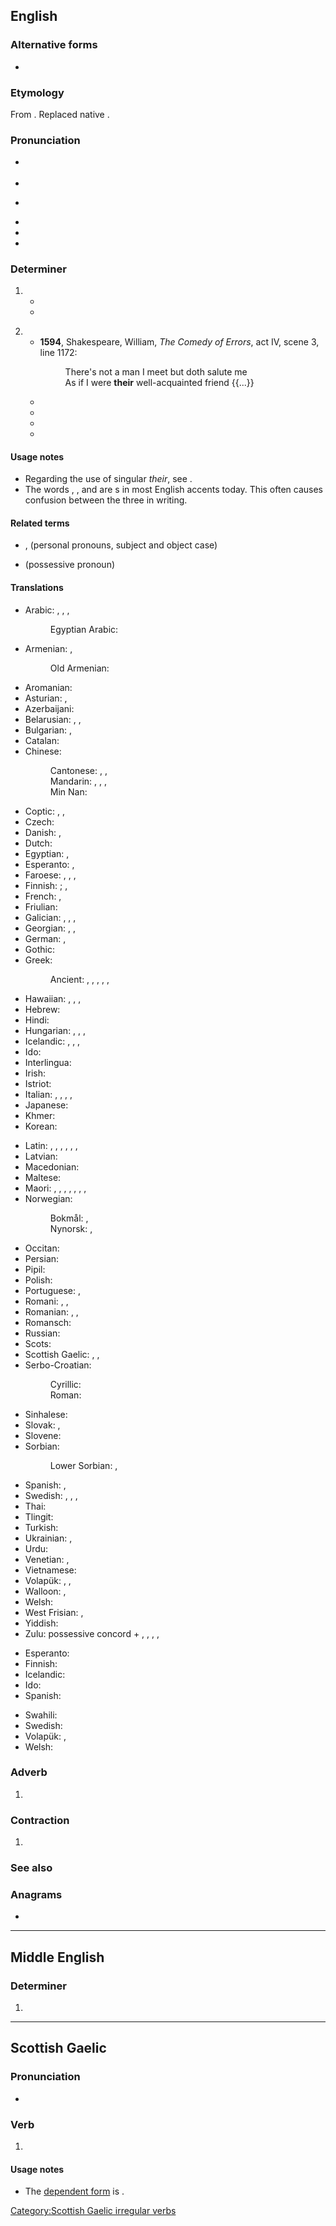 {{also|þeir}}
==English==

===Alternative forms===
* {{alter|en|thair|theire|theyr|theyre|thir||archaic}}

===Etymology===
From {{der|en|non|þeirra}}. Replaced native {{cog|ang|heora}}.

===Pronunciation===
* {{a|UK}} {{IPA|en|/ðɛə(ɹ)/|/ðɛː(ɹ)/}}
* {{audio|en|en-gb-their.ogg|Audio (UK)}}
* {{a|US}} {{IPA|en|/ðɛɚ/}}
* {{audio|en|en-us-their.ogg|Audio (US)}}
* {{rhymes|en|ɛə(ɹ)|s=1}}
* {{homophones|en|there|they're}}

===Determiner===
{{head|en|determiner|cat2=possessive determiners}}

# {{non-gloss definition|Belonging to, from, of, or relating to, [[them]] (plural).}}
#* {{quote-journal|en|date=May 5, 2012|author=Phil McNulty|work=BBC Sport
|title=[http://www.bbc.co.uk/sport/0/football/17878435 Chelsea 2-1 Liverpool]
|passage=For Liverpool, '''their''' season will now be regarded as a relative disappointment after failure to add the FA Cup to the Carling Cup and not mounting a challenge to reach the Champions League places.}}
#* {{quote-journal|en|date=2013-07-20|volume=408|issue=8845|magazine={{w|The Economist}}
|title=[http://www.economist.com/news/http://www.economist.com/news/business/21582001-army-new-online-courses-scaring-wits-out-traditional-universities-can-they The attack of the MOOCs]
|passage=Since the launch early last year of&nbsp;[&hellip;] two Silicon Valley start-ups offering free education through MOOCs, massive open online courses, the ivory towers of academia have been shaken to their foundations. University brands built in some cases over centuries have been forced to contemplate the possibility that information technology will rapidly make '''their''' existing business model obsolete.}}
#: {{ux|en|they will meet tomorrow at '''their''' convenience}}
#: {{ux|en|this is probably '''their''' cat}}
# {{non-gloss definition|Belonging to someone (one person, singular).}}
#* '''1594''', Shakespeare, William, ''The Comedy of Errors'', act IV, scene 3, line 1172:
#*: There's not a man I meet but doth salute me<br/>As if I were '''their''' well-acquainted friend {{...}}
#* {{quote-book|en|year=2006|title=First on the Scene: Student Reference Guide|author=St. John Ambulance|isbn=1-894070-56-9|section=Lesson 2, page 3|passage=Place the casualty on '''their''' back with feet and legs raised—this is called the ''shock position''. [emphasis in original] Once the casualty is positioned, cover them to preserve body heat, but do not overheat.}}
#* {{quote-book|1=en|year=1980|author=Bill Oddie|title=Bill Oddie's Little Black Bird Book|page=112|passage=I prefer to think that birds have a sufficiently developed sense of humour to enjoy the spectacle of a human being hunched beneath a bush kissing the back of '''their''' hand.}}
#* {{quote-book
|en
|year=2007
|first=J. K.
|last=Rowling
|authorlink=J. K. Rowling
|title={{w|Harry Potter and the Deathly Hallows}}
|location=(quoted edition: London
|publisher=Bloomsbury, 2008
|isbn=978 0 7475 9586 1
|page=93)
|passage=‘I mean ... if somebody made a mistake,’ Harry went on, ‘and let something slip, I know they didn’t mean to do it. It’s not '''their''' fault,’ he repeated, again a little louder than he would usually have spoken.
}}
#* {{seemoreCites|en}}

====Usage notes====
* Regarding the use of singular ''their'', see  {{m|en|they}}.
* The words {{m|en|their}}, {{m|en|there}}, and {{m|en|they're}} are {{glossary|homophone}}s in most English accents today. This often causes confusion between the three in writing.

====Related terms====
* {{l|en|they}}, {{l|en|them}} (personal pronouns, subject and object case)
* {{l|en|theirs}} (possessive pronoun)

====Translations====
{{trans-top|belonging to them (plural)}}
* Arabic: {{t|ar|لَهُم}}, {{t+|ar|ـهُمْ|m}}, {{t+|ar|ـهُنَّ|f}}, {{t|ar|ـهُمَا|d}}
*: Egyptian Arabic: {{t|arz|هم|alt='''ـهم'''|tr=-hum}}
* Armenian: {{t|hy|նրանց}}, {{l|hy|իրենց}}
*: Old Armenian: {{t|xcl|նոցա}}
* Aromanian: {{t|rup|lor|alt=(a) lor|m|f}}
* Asturian: {{t+|ast|so}}, {{t+|ast|sos|p}}
* Azerbaijani: {{t|az|onların}}
* Belarusian: {{t|be|іх}}, {{t|be|і́хні}}, {{t|be|і́хны}}
* Bulgarian: {{t|bg|те́хен}}, {{t+|bg|им}}
* Catalan: {{t+|ca|llur}}
* Chinese:
*: Cantonese: {{qualifier|formal|written}} {{t|yue|他們|alt=他們的}}, {{t|yue|他们|tr=ta1 mun4 dik1|alt=他们的}}, {{qualifier|vernacular}} {{t|yue|佢哋|tr=keoi5 dei6 ge3|alt=佢哋嘅}}
*: Mandarin: {{t+|cmn|他們|alt=他們的}}, {{t+|cmn|他们|alt=他们的|tr=tāmen de}}, {{t+|cmn|她們|alt=她們的}}, {{t+|cmn|她们|alt=她们的|tr=tāmen de}} {{qualifier|of females}}
*: Min Nan: {{t|nan|𪜶|tr=[[in]]}}
* Coptic: {{t|cop|ⲡⲟⲩ|m}}, {{t|cop|ⲧⲟⲩ|f}}, {{t|cop|ⲛⲟⲩ|m-p|f-p}}
* Czech: {{t+|cs|jejich}}
* Danish: {{t+|da|deres}}, {{t+|da|sin}}
* Dutch: {{t+|nl|hun}}
* Egyptian: {{qualifier|Old and Middle Egyptian}} {{t-egy|.sn|h=s-n:Z2}}, {{qualifier|Late Egyptian}} {{t-egy|.w|h=W:Z2}}
* Esperanto: {{t+|eo|ilia}}, {{t+|eo|iliaj|p}}
* Faroese: {{t|fo|teirra}}, {{t|fo|hjá teimum}}, {{t|fo|sín}}, {{t|fo|hjá sær}}
* Finnish: {{qualifier|if owners are people}} {{t+|fi|heidän}}; {{qualifier|if owners are not people}} {{t+|fi|niiden}}, {{t+|fi|niitten}}
* French: {{t+|fr|leur|s}}, {{t+|fr|leurs|p}}
* Friulian: {{t|fur|lôr}}
* Galician: {{t+|gl|seu|m}}, {{t|gl|súa|f}}, {{t|gl|seus|m-p}}, {{t|gl|súas|f-p}}
* Georgian: {{t|ka|მათი}}, {{t|ka|იმათი}}, {{t|ka|თავიანთი}}
* German: {{t+|de|ihr}}, {{t+|de|ihre}}
* Gothic: {{t|got|𐍃𐌴𐌹𐌽𐍃}}
* Greek:
*: Ancient: {{t|grc|αὐτῶν}} {{qualifier|[[genitive case|gen.]] of personal pronoun}}, {{t|grc|τούτων}} {{qualifier|gen. of medial demonstrative}}, {{t|grc|ἐκείνων}} {{qualifier|gen. of distal demonstrative}}, {{t|grc|τῶνδε}} {{qualifier|gen. of proximal demonstrative}}, {{t|grc|σφῶν}} {{qualifier|gen. of personal pronoun}}, {{t|grc|σφέτερος}} {{qualifier|adjective}}
* Hawaiian: {{qualifier|dual}} {{t|haw|ko}} {{t|haw|lāua}}, {{t|haw|kā}} {{t|haw|lāua}}, {{qualifier|plural}} {{t|haw|ko}} {{t|haw|lākou}}, {{t|haw|kā}} {{t|haw|lākou}}
* Hebrew: {{t|he|שלהם|p|tr=shelahém}}
* Hindi: {{t+|hi|उनका}}
* Hungarian: {{t|hu|-uk}}, {{t|hu|-ük}}, {{t|hu|-juk}}, {{t|hu|-jük}}
* Icelandic: {{t+|is|þeirra}}, {{t+|is|sinn|m}}, {{t+|is|sín|f}}, {{t+|is|sitt|n}}
* Ido: {{t+|io|lia}}
* Interlingua: {{t|ia|lor}}
* Irish: {{t+|ga|a}}
* Istriot: {{t|ist|luri}}
* Italian: {{t-check|it|il loro|m-s}}, {{t-check|it|la loro|f-s}}, {{t-check|it|i loro|m-p}}, {{t-check|it|le loro|f-p}}, {{t+check|it|loro}}
* Japanese: {{t+|ja|彼ら|alt=彼らの|tr=かれらの, karera no}}
* Khmer: {{t|km|របស់គេ|tr=rɔbɑh kei}}
* Korean: {{t|ko|그들의}}
{{trans-mid}}
* Latin: {{t+|la|suus}}, {{t|la|illorum|m|n}}, {{t|la|illarum|f}}, {{t+|la|eorum|m|n}}, {{t+|la|earum|f}}, {{t+|la|horum|m|n}}, {{t+|la|harum|f}}
* Latvian: {{t+|lv|viņu}}
* Macedonian: {{t|mk|нивен}}
* Maltese: {{t|mt|tagħhom}}
* Maori: {{t|mi|tā rāua}} {{qualifier|singular dominant referring to two people}}, {{t|mi|tō rāua}} {{qualifier|singular subordinate referring to two people}}, {{t|mi|ā rāua}} {{qualifier|plural dominant referring to two people}}, {{t|mi|ō rāua}} {{qualifier|plural subordinate referring to two people}}, {{t|mi|tā rātau}} {{qualifier|singular dominant referring to three or more people}}, {{t|mi|tō rātau}} {{qualifier|singular subordinate referring to three or more people}}, {{t|mi|ā rātau}} {{qualifier|plural dominant referring to three or more people}}, {{t|mi|ō rātau}} {{qualifier|plural subordinate referring to three or more people}}
* Norwegian:
*: Bokmål: {{t+|nb|deres}}, {{t+|nb|sin}} {{t|nb|dems}} {{qualifier|nonstandard}}
*: Nynorsk: {{t+|nn|deira}}, {{t|nn|sin}}
* Occitan: {{t+|oc|lor}}
* Persian: {{t+|fa|شان|alt=ـشان|tr=-e-shān}}
* Pipil: {{t|ppl|in-}}
* Polish: {{t+|pl|ich}}
* Portuguese: {{t+|pt|seu}}, {{t+|pt|seus}}
* Romani: {{t|rom|lenqo|m}}, {{t|rom|lenqi|f}}, {{t|rom|lenqe|p}}
* Romanian: {{t+|ro|lor|m|f}}, {{t|ro|săi|m}}, {{t+|ro|sale|f}}
* Romansch: {{t|rm|lur}}
* Russian: {{t+|ru|их}}
* Scots: {{t|sco|thair}}
* Scottish Gaelic: {{t|gd|aca}}, {{t|gd|an}}, {{t|gd|am}}
* Serbo-Croatian:
*: Cyrillic: {{t|sh|њихов}}
*: Roman: {{t|sh|njihov}}
* Sinhalese: {{t|si|ඔවුන්ගේ}}
* Slovak: {{t+|sk|ich}}, {{t|sk|svoj}}
* Slovene: {{t+|sl|njíhov}}
* Sorbian:
*: Lower Sorbian: {{t|dsb|jeju}} {{qualifier|referring to two people or things}}, {{t|dsb|jich}} {{qualifier|referring to three or more people or things}}
* Spanish: {{t+|es|su|s}}, {{t+|es|sus|p}}
* Swedish: {{t+|sv|deras}}, {{t+|sv|sin}} {{qualifier|c, singular}}, {{t+|sv|sitt}} {{qualifier|n, singular}}, {{t+|sv|sina|p}}
* Thai: {{t|th|ของเขา|tr=kŏng kăo}}
* Tlingit: {{t|tli|has du}}
* Turkish: {{t+|tr|onların}}
* Ukrainian: {{t|uk|їх}}, {{t|uk|ї́хній}}
* Urdu: {{t|ur|ان کا|tr=un kā}}
* Venetian: {{t+|vec|so}}, {{t+|vec|suo}}
* Vietnamese: {{t|vi|của họ}}
* Volapük: {{qualifier|masculine}} {{t+|vo|omsik}}, {{qualifier|feminine}} {{t|vo|ofsik}}, {{qualifier|neuter or of mixed or unspecified gender}} {{t+|vo|onsik}}
* Walloon: {{t+|wa|leu|c}}, {{t+|wa|leus|c-p}}
* Welsh: {{t|cy|eu}}
* West Frisian: {{t|fy|har}}, {{t|fy|harren}}
* Yiddish: {{t|yi|זייער}}
* Zulu: possessive concord + {{t|zu|bo|c2|alt=-bo}} {{qualifier|usually for people}}, {{t|zu|yo|c4|alt=-yo}}, {{t|zu|wo|c6|alt=-wo}}, {{t|zu|zo|c8|alt=-zo}}, {{t|zu|zo|c10|alt=-zo}}
{{trans-bottom}}

{{trans-top|belonging to someone of unspecified gender (singular)}}
* Esperanto: {{t+|eo|ria}}
* Finnish: {{t+|fi|hänen}}
* Icelandic: {{t+|is|þess|n}}
* Ido: {{t+|io|lua}}
* Spanish: {{t+|es|su}}
{{trans-mid}}
* Swahili: {{t|sw|-ake}}
* Swedish: {{t+|sv|hens}}
* Volapük: {{t+|vo|onik}}, {{t|vo|ona}}
* Welsh: {{t|cy|ei}}
{{trans-bottom}}

===Adverb===
{{head|en|adverb}}

# {{misspelling of|en|there}}

===Contraction===
{{head|en|contraction}}

# {{misspelling of|en|they’re}}

===See also===
{{English personal pronouns}}

===Anagrams===
* {{anagrams|en|a=ehirt|Erith|Reith|Rieth|Thier|rithe|tehri|theri-}}

----

==Middle English==

===Determiner===
{{head|enm|determiner}}

# {{alt form|enm|þeir}}

----

==Scottish Gaelic==

===Pronunciation===
* {{IPA|gd|/heːr/}}

===Verb===
{{head|gd|verb form}}

# {{inflection of|gd|abair||fut}}

====Usage notes====
* The [[dependent|dependent form]] is {{l|gd|abair}}.

[[Category:Scottish Gaelic irregular verbs]]